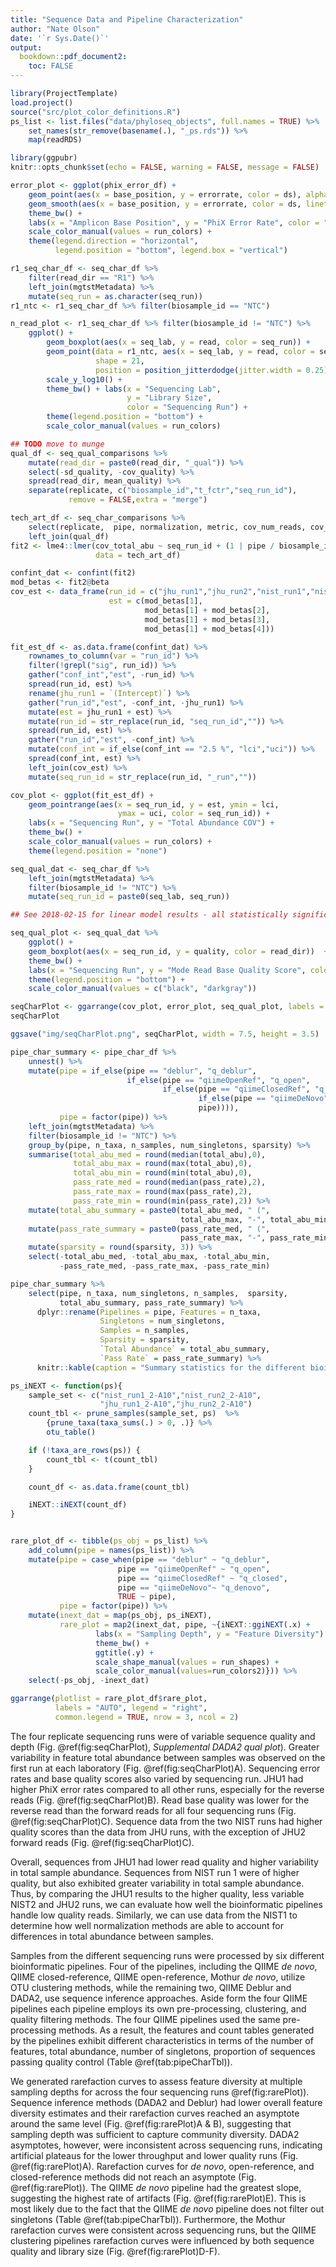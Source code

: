 ```yaml
---
title: "Sequence Data and Pipeline Characterization"
author: "Nate Olson"
date: '`r Sys.Date()`'
output:
  bookdown::pdf_document2:
    toc: FALSE
---
```


```r
library(ProjectTemplate)
load.project()
source("src/plot_color_definitions.R")
ps_list <- list.files("data/phyloseq_objects", full.names = TRUE) %>%
    set_names(str_remove(basename(.), "_ps.rds")) %>%
    map(readRDS)

library(ggpubr)
knitr::opts_chunk$set(echo = FALSE, warning = FALSE, message = FALSE)
```

```r
error_plot <- ggplot(phix_error_df) +
    geom_point(aes(x = base_position, y = errorrate, color = ds), alpha = 0.01) +
    geom_smooth(aes(x = base_position, y = errorrate, color = ds, linetype = read)) +
    theme_bw() +
    labs(x = "Amplicon Base Position", y = "PhiX Error Rate", color = "Dataset") +
    scale_color_manual(values = run_colors) +
    theme(legend.direction = "horizontal",
          legend.position = "bottom", legend.box = "vertical")
```

```r
r1_seq_char_df <- seq_char_df %>%
    filter(read_dir == "R1") %>%
    left_join(mgtstMetadata) %>%
    mutate(seq_run = as.character(seq_run))
r1_ntc <- r1_seq_char_df %>% filter(biosample_id == "NTC")

n_read_plot <- r1_seq_char_df %>% filter(biosample_id != "NTC") %>%
    ggplot() +
        geom_boxplot(aes(x = seq_lab, y = read, color = seq_run)) +
        geom_point(data = r1_ntc, aes(x = seq_lab, y = read, color = seq_run),
                   shape = 21,
                   position = position_jitterdodge(jitter.width = 0.25)) +
        scale_y_log10() +
        theme_bw() + labs(x = "Sequencing Lab",
                          y = "Library Size",
                          color = "Sequencing Run") +
        theme(legend.position = "bottom") +
        scale_color_manual(values = run_colors)
```


```r
## TODO move to munge
qual_df <- seq_qual_comparisons %>%
    mutate(read_dir = paste0(read_dir, "_qual")) %>%
    select(-sd_quality, -cov_quality) %>%
    spread(read_dir, mean_quality) %>%
    separate(replicate, c("biosample_id","t_fctr","seq_run_id"),
             remove = FALSE,extra = "merge")

tech_art_df <- seq_char_comparisons %>%
    select(replicate,  pipe, normalization, metric, cov_num_reads, cov_total_abu) %>%
    left_join(qual_df)
fit2 <- lme4::lmer(cov_total_abu ~ seq_run_id + (1 | pipe / biosample_id / t_fctr),
                   data = tech_art_df)

confint_dat <- confint(fit2)
mod_betas <- fit2@beta
cov_est <- data_frame(run_id = c("jhu_run1","jhu_run2","nist_run1","nist_run2"),
                      est = c(mod_betas[1],
                              mod_betas[1] + mod_betas[2],
                              mod_betas[1] + mod_betas[3],
                              mod_betas[1] + mod_betas[4]))

fit_est_df <- as.data.frame(confint_dat) %>%
    rownames_to_column(var = "run_id") %>%
    filter(!grepl("sig", run_id)) %>%
    gather("conf_int","est", -run_id) %>%
    spread(run_id, est) %>%
    rename(jhu_run1 = `(Intercept)`) %>%
    gather("run_id","est", -conf_int, -jhu_run1) %>%
    mutate(est = jhu_run1 + est) %>%
    mutate(run_id = str_replace(run_id, "seq_run_id","")) %>%
    spread(run_id, est) %>%
    gather("run_id","est", -conf_int) %>%
    mutate(conf_int = if_else(conf_int == "2.5 %", "lci","uci")) %>%
    spread(conf_int, est) %>%
    left_join(cov_est) %>%
    mutate(seq_run_id = str_replace(run_id, "_run",""))

cov_plot <- ggplot(fit_est_df) +
    geom_pointrange(aes(x = seq_run_id, y = est, ymin = lci,
                        ymax = uci, color = seq_run_id)) +
    labs(x = "Sequencing Run", y = "Total Abundance COV") +
    theme_bw() +
    scale_color_manual(values = run_colors) +
    theme(legend.position = "none")
```

```r
seq_qual_dat <- seq_char_df %>%
    left_join(mgtstMetadata) %>%
    filter(biosample_id != "NTC") %>%
    mutate(seq_run_id = paste0(seq_lab, seq_run))

## See 2018-02-15 for linear model results - all statistically significantly different

seq_qual_plot <- seq_qual_dat %>%
    ggplot() +
    geom_boxplot(aes(x = seq_run_id, y = quality, color = read_dir))  +
    theme_bw() +
    labs(x = "Sequencing Run", y = "Mode Read Base Quality Score", color = "Read Direction") +
    theme(legend.position = "bottom") +
    scale_color_manual(values = c("black", "darkgray"))
```


```r
seqCharPlot <- ggarrange(cov_plot, error_plot, seq_qual_plot, labels = "AUTO", ncol = 3)
seqCharPlot
```

```r
ggsave("img/seqCharPlot.png", seqCharPlot, width = 7.5, height = 3.5)
```


```r
pipe_char_summary <- pipe_char_df %>%
    unnest() %>%
    mutate(pipe = if_else(pipe == "deblur", "q_deblur",
                          if_else(pipe == "qiimeOpenRef", "q_open",
                                  if_else(pipe == "qiimeClosedRef", "q_closed",
                                          if_else(pipe == "qiimeDeNovo", "q_denovo",
                                          pipe)))),
           pipe = factor(pipe)) %>%
    left_join(mgtstMetadata) %>%
    filter(biosample_id != "NTC") %>%
    group_by(pipe, n_taxa, n_samples, num_singletons, sparsity) %>%
    summarise(total_abu_med = round(median(total_abu),0),
              total_abu_max = round(max(total_abu),0),
              total_abu_min = round(min(total_abu),0),
              pass_rate_med = round(median(pass_rate),2),
              pass_rate_max = round(max(pass_rate),2),
              pass_rate_min = round(min(pass_rate),2)) %>%
    mutate(total_abu_summary = paste0(total_abu_med, " (",
                                      total_abu_max, "-", total_abu_min,")")) %>%
    mutate(pass_rate_summary = paste0(pass_rate_med, " (",
                                      pass_rate_max, "-", pass_rate_min,")")) %>%
    mutate(sparsity = round(sparsity, 3)) %>%
    select(-total_abu_med, -total_abu_max, -total_abu_min,
           -pass_rate_med, -pass_rate_max, -pass_rate_min)

pipe_char_summary %>%
    select(pipe, n_taxa, num_singletons, n_samples,  sparsity,
           total_abu_summary, pass_rate_summary) %>%
      dplyr::rename(Pipelines = pipe, Features = n_taxa,
                    Singletons = num_singletons,
                    Samples = n_samples,
                    Sparsity = sparsity,
                    `Total Abundance` = total_abu_summary,
                    `Pass Rate` = pass_rate_summary) %>%
      knitr::kable(caption = "Summary statistics for the different bioinformatic pipelines. No template controls were excluded from summary statistic calculations. Sparsity is defined as the proportion of 0's in the count table. Features is the total number of OTUs (QIIME and mothur) or SVs (DADA2), rows in the count table. Singletons is the total number of features only observed once in a single sample. Total Abundance is the median and range (minimum - maximum) per sample total feature abundance. Pass Rate is the median and range for the proportion of reads removed while processing a sample's sequence data through a bioinformatic pipeline.", booktabs = TRUE)
```



```r
ps_iNEXT <- function(ps){
    sample_set <- c("nist_run1_2-A10","nist_run2_2-A10",
                    "jhu_run1_2-A10","jhu_run2_2-A10")
    count_tbl <- prune_samples(sample_set, ps)  %>%
        {prune_taxa(taxa_sums(.) > 0, .)} %>%
        otu_table()

    if (!taxa_are_rows(ps)) {
        count_tbl <- t(count_tbl)
    }

    count_df <- as.data.frame(count_tbl)

    iNEXT::iNEXT(count_df)
}


rare_plot_df <- tibble(ps_obj = ps_list) %>%
    add_column(pipe = names(ps_list)) %>%
    mutate(pipe = case_when(pipe == "deblur" ~ "q_deblur",
                        pipe == "qiimeOpenRef" ~ "q_open",
                        pipe == "qiimeClosedRef" ~ "q_closed",
                        pipe == "qiimeDeNovo"~ "q_denovo",
                        TRUE ~ pipe),
           pipe = factor(pipe)) %>%
    mutate(inext_dat = map(ps_obj, ps_iNEXT),
           rare_plot = map2(inext_dat, pipe, ~{iNEXT::ggiNEXT(.x) +
                   labs(x = "Sampling Depth", y = "Feature Diversity") +
                   theme_bw() +
                   ggtitle(.y) + 
                   scale_shape_manual(values = run_shapes) + 
                   scale_color_manual(values=run_colors2)})) %>%
    select(-ps_obj, -inext_dat)

```

```r
ggarrange(plotlist = rare_plot_df$rare_plot,
          labels = "AUTO", legend = "right",
          common.legend = TRUE, nrow = 3, ncol = 2)
```


The four replicate sequencing runs were of variable sequence quality and depth (Fig. \@ref(fig:seqCharPlot), _Supplemental DADA2 qual plot_).
Greater variability in feature total abundance between samples was observed on the first run at each laboratory (Fig. \@ref(fig:seqCharPlot)A).
Sequencing error rates and base quality scores also varied by sequencing run.
JHU1 had higher PhiX error rates compared to all other runs, especially for the reverse reads (Fig. \@ref(fig:seqCharPlot)B).
Read base quality was lower for the reverse read than the forward reads for all four sequencing runs (Fig. \@ref(fig:seqCharPlot)C).
Sequence data from the two NIST runs had higher quality scores than the data from JHU runs, with the exception of JHU2 forward reads (Fig. \@ref(fig:seqCharPlot)C).


Overall, sequences from JHU1 had lower read quality and higher variability in total sample abundance.
Sequences from NIST run 1 were of higher quality, but also exhibited greater variability in total sample abundance.
Thus, by comparing the JHU1 results to the higher quality, less variable NIST2 and JHU2 runs, we can evaluate how well the bioinformatic pipelines handle low quality reads.
Similarly, we can use data from the NIST1 to determine how well normalization methods are able to account for differences in total abundance between samples.


Samples from the different sequencing runs were processed by six different bioinformatic pipelines.
Four of the pipelines, including the QIIME _de novo_, QIIME closed-reference, QIIME open-reference, Mothur _de novo_, utilize OTU clustering methods, while the remaining two, QIIME Deblur and DADA2, use sequence inference approaches.
Aside form the four QIIME pipelines each pipeline employs its own pre-processing, clustering, and quality filtering methods.
The four QIIME pipelines used the same pre-processing methods. 
As a result, the features and count tables generated by the pipelines exhibit different characteristics in terms of the number of features, total abundance, number of singletons, proportion of sequences passing quality control (Table \@ref(tab:pipeCharTbl)).


We generated rarefaction curves to assess feature diversity at multiple sampling depths for across the four sequencing runs \@ref(fig:rarePlot)).
Sequence inference methods (DADA2 and Deblur) had lower overall feature diversity estimates and their rarefaction curves reached an asymptote around the same level (Fig. \@ref(fig:rarePlot)A & B), suggesting that sampling depth was sufficient to capture community diversity.
DADA2 asymptotes, however, were inconsistent across sequencing runs, indicating artificial plateaus for the lower throughput and lower quality runs (Fig. \@ref(fig:rarePlot)A).
Rarefaction curves for _de novo_, open-reference, and closed-reference methods did not reach an asymptote (Fig. \@ref(fig:rarePlot)).
The QIIME _de novo_ pipeline had the greatest slope, suggesting the highest rate of artifacts (Fig. \@ref(fig:rarePlot)E).
This is most likely due to the fact that the QIIME _de novo_ pipeline does not filter out singletons (Table \@ref(tab:pipeCharTbl)).
Furthermore, the Mothur rarefaction curves were consistent across sequencing runs, but the QIIME clustering pipelines rarefaction curves were influenced by both sequence quality and library size (Fig. \@ref(fig:rarePlot)D-F).


<!-- Rarefaction curves are used in ecology to determine how well a community has been sampled [@Gotelli2001;@Chao2014].
Measurement methods prone to errors, such as marker-gene sequencing, will never reach the asympotote if errors are not appropriately accounted for in sample processing [@Chiu2016]. -->
